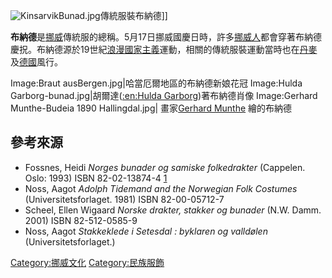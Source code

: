 {{Link style|time=2015-12-11T10:37:30+00:00}}
[[File:KinsarvikBunad.jpg|thumbnail]]傳統服裝布納德]]

'''布納德'''是[[挪威|挪威]]傳統服的總稱。5月17日挪威國慶日時，許多[[挪威人|挪威人]]都會穿著布納德慶拀。布納德源於19世紀[[浪漫國家主義|浪漫國家主義]]運動，相關的傳統服裝運動當時也在[[丹麥|丹麥]]及[[德國|德國]]風行。

<gallery>
Image:Braut ausBergen.jpg|哈當厄爾地區的布納德新娘花冠
Image:Hulda Garborg-bunad.jpg|胡爾達([[:en:Hulda_Garborg|:en:Hulda Garborg]])著布納德肖像
Image:Gerhard Munthe-Budeia 1890 Hallingdal.jpg| 畫家[[:en:Gerhard_Munthe_(painter)|Gerhard Munthe]] 繪的布納德
</gallery>

==參考來源==
* Fossnes,  Heidi ''Norges bunader og samiske folkedrakter'' (Cappelen. Oslo: 1993)  ISBN 82-02-13874-4 [http://urn.nb.no/URN:NBN:no-nb_digibok_2008040304020]
* Noss, Aagot ''Adolph Tidemand and the Norwegian Folk Costumes'' (Universitetsforlaget.  1981) ISBN 82-00-05712-7
* Scheel, Ellen Wigaard ''Norske drakter, stakker og bunader'' (N.W. Damm. 2001)  ISBN 82-512-0585-9
* Noss, Aagot ''Stakkeklede i Setesdal : byklaren og valldølen'' (Universitetsforlaget.)

[[Category:挪威文化|Category:挪威文化]]
[[Category:民族服飾|Category:民族服飾]]